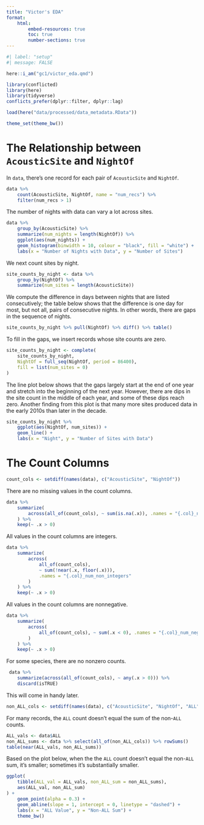 ```yaml
---
title: "Victor's EDA"
format:
    html:
        embed-resources: true
        toc: true
        number-sections: true
---
```


```r
#| label: "setup"
#| message: FALSE

here::i_am("gc1/victor_eda.qmd")

library(conflicted)
library(here)
library(tidyverse)
conflicts_prefer(dplyr::filter, dplyr::lag)

load(here("data/processed/data_metadata.RData"))

theme_set(theme_bw())
```

# The Relationship between `AcousticSite` and `NightOf`

In `data`, there's one record for each pair of `AcousticSite` and
`NightOf`.
```r
data %>%
    count(AcousticSite, NightOf, name = "num_recs") %>%
    filter(num_recs > 1)
```

The number of nights with data can vary a lot across sites.
```r
data %>%
    group_by(AcousticSite) %>%
    summarize(num_nights = length(NightOf)) %>%
    ggplot(aes(num_nights)) +
    geom_histogram(binwidth = 10, colour = "black", fill = "white") +
    labs(x = "Number of Nights with Data", y = "Number of Sites")
```

We next count sites by night.
```r
site_counts_by_night <- data %>%
    group_by(NightOf) %>%
    summarize(num_sites = length(AcousticSite))
```

We compute the difference in days between nights that are listed consecutively; the table below shows that the difference is one day for most, but not all, pairs of consecutive nights. In other words, there are gaps in the sequence of nights.
```r
site_counts_by_night %>% pull(NightOf) %>% diff() %>% table()
```

To fill in the gaps, we insert records whose site counts are zero.
```r
site_counts_by_night <- complete(
    site_counts_by_night,
    NightOf = full_seq(NightOf, period = 86400),
    fill = list(num_sites = 0)
)
```

The line plot below shows that the gaps largely start at the end of one year and stretch into the beginning of the next year. However, there are dips in the site count in the middle of each year, and some of these dips reach zero. Another finding from this plot is that many more sites produced data in the early 2010s than later in the decade.
```r
site_counts_by_night %>%
    ggplot(aes(NightOf, num_sites)) +
    geom_line() +
    labs(x = "Night", y = "Number of Sites with Data")
```

# The Count Columns

```r
count_cols <- setdiff(names(data), c("AcousticSite", "NightOf"))
```

There are no missing values in the count columns.
```r
data %>%
    summarize(
        across(all_of(count_cols), ~ sum(is.na(.x)), .names = "{.col}_num_nas")
    ) %>%
    keep(~ .x > 0)
```

All values in the count columns are integers.
```r
data %>%
    summarize(
        across(
            all_of(count_cols),
            ~ sum(!near(.x, floor(.x))),
            .names = "{.col}_num_non_integers"
        )
    ) %>%
    keep(~ .x > 0)
```

All values in the count columns are nonnegative.
```r
data %>%
    summarize(
        across(
            all_of(count_cols), ~ sum(.x < 0), .names = "{.col}_num_neg_vals"
        )
    ) %>%
    keep(~ .x > 0)
```

For some species, there are no nonzero counts.
```r
 data %>%
    summarize(across(all_of(count_cols), ~ any(.x > 0))) %>%
    discard(isTRUE)
```

This will come in handy later.
```r
non_ALL_cols <- setdiff(names(data), c("AcousticSite", "NightOf", "ALL"))
```

For many records, the `ALL` count doesn't equal the sum of the non-`ALL` counts.
```r
ALL_vals <- data$ALL
non_ALL_sums <- data %>% select(all_of(non_ALL_cols)) %>% rowSums()
table(near(ALL_vals, non_ALL_sums))
```

Based on the plot below, when the the `ALL` count doesn't equal the non-`ALL`
sum, it's smaller; sometimes it's substantially smaller.
```r
ggplot(
    tibble(ALL_val = ALL_vals, non_ALL_sum = non_ALL_sums),
    aes(ALL_val, non_ALL_sum)
) +
    geom_point(alpha = 0.3) +
    geom_abline(slope = 1, intercept = 0, linetype = "dashed") +
    labs(x = "ALL Value", y = "Non-ALL Sum") +
    theme_bw()
```
